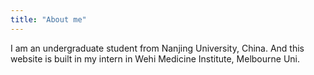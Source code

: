 ```yaml
---
title: "About me"
---
```


I am an undergraduate student from Nanjing University, China. And this website is built in my intern in Wehi Medicine Institute, Melbourne Uni.